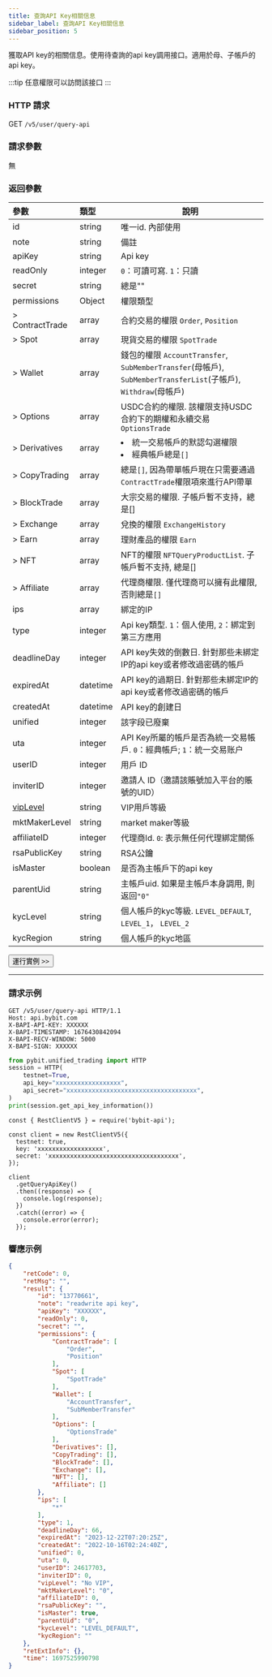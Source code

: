 ```yaml
---
title: 查詢API Key相關信息
sidebar_label: 查詢API Key相關信息
sidebar_position: 5
---
```

獲取API key的相關信息。使用待查詢的api key調用接口。適用於母、子帳戶的api key。

:::tip
任意權限可以訪問該接口
:::

### HTTP 請求
GET `/v5/user/query-api`

### 請求參數
無

### 返回參數
| 參數 | 類型 | 說明|
|:----- |:-----|----- |
|id |string |唯一id. 內部使用|
|note |string |備註 |
|apiKey |string |Api key |
|readOnly |integer |`0`：可讀可寫. `1`：只讀 |
|secret |string |總是"" |
|permissions |Object |權限類型 |
|> ContractTrade |array |合約交易的權限 `Order`, `Position` |
|> Spot |array |現貨交易的權限 `SpotTrade` |
|> Wallet |array |錢包的權限 `AccountTransfer`, `SubMemberTransfer`(母帳戶), `SubMemberTransferList`(子帳戶), `Withdraw`(母帳戶)|
|> Options |array |USDC合約的權限. 該權限支持USDC合約下的期權和永續交易 `OptionsTrade` |
|> Derivatives |array |<li>統一交易帳戶的默認勾選權限</li><li>經典帳戶總是`[]`</li> |
|> CopyTrading |array |總是`[]`, 因為帶單帳戶現在只需要通過`ContractTrade`權限項來進行API帶單|
|> BlockTrade |array |大宗交易的權限. 子帳戶暫不支持，總是[]|
|> Exchange |array |兌換的權限 `ExchangeHistory`|
|> Earn |array |理財產品的權限 `Earn`|
|> NFT |array |NFT的權限 `NFTQueryProductList`. 子帳戶暫不支持, 總是[]|
|> Affiliate |array |代理商權限. 僅代理商可以擁有此權限, 否則總是`[]` |
|ips |array |綁定的IP|
|type |integer |Api key類型. `1`：個人使用, `2`：綁定到第三方應用 |
|deadlineDay |integer |API key失效的倒數日. 針對那些未綁定IP的api key或者修改過密碼的帳戶 |
|expiredAt |datetime |API key的過期日. 針對那些未綁定IP的api key或者修改過密碼的帳戶|
|createdAt |datetime |API key的創建日 |
|unified |integer |該字段已廢棄|
|uta |integer |API Key所屬的帳戶是否為統一交易帳戶. `0`：經典帳戶; `1`：統一交易账户 |
|userID |integer |用戶 ID |
|inviterID |integer |邀請人 ID（邀請該賬號加入平台的賬號的UID） |
|[vipLevel](../enum#viplevel) |string |VIP用戶等級 |
|mktMakerLevel |string |market maker等級 |
|affiliateID |integer |代理商Id. `0`: 表示無任何代理綁定關係 |
|rsaPublicKey |string |RSA公鑰 |
|isMaster |boolean |是否為主帳戶下的api key |
|parentUid |string |主帳戶uid. 如果是主帳戶本身調用, 則返回`"0"` |
|kycLevel |string |個人帳戶的kyc等級. `LEVEL_DEFAULT`, `LEVEL_1`， `LEVEL_2` |
|kycRegion |string |個人帳戶的kyc地區 |

<a href="/api-explorer/v5/user/apikey-info"><Button>運行實例 >></Button></a>

---

### 請求示例

<Tabs groupId="programming-languages">
<TabItem value="http" label="HTTP">

```http
GET /v5/user/query-api HTTP/1.1
Host: api.bybit.com
X-BAPI-API-KEY: XXXXXX
X-BAPI-TIMESTAMP: 1676430842094
X-BAPI-RECV-WINDOW: 5000
X-BAPI-SIGN: XXXXXX
```

</TabItem>
<TabItem value="python" label="Python">

```python
from pybit.unified_trading import HTTP
session = HTTP(
    testnet=True,
    api_key="xxxxxxxxxxxxxxxxxx",
    api_secret="xxxxxxxxxxxxxxxxxxxxxxxxxxxxxxxxxxxx",
)
print(session.get_api_key_information())
```

</TabItem>

<TabItem value="Node" label="Node.js">

```n4js
const { RestClientV5 } = require('bybit-api');

const client = new RestClientV5({
  testnet: true,
  key: 'xxxxxxxxxxxxxxxxxx',
  secret: 'xxxxxxxxxxxxxxxxxxxxxxxxxxxxxxxxxxxx',
});

client
  .getQueryApiKey()
  .then((response) => {
    console.log(response);
  })
  .catch((error) => {
    console.error(error);
  });
```

</TabItem>
</Tabs>

### 響應示例

```json
{
    "retCode": 0,
    "retMsg": "",
    "result": {
        "id": "13770661",
        "note": "readwrite api key",
        "apiKey": "XXXXXX",
        "readOnly": 0,
        "secret": "",
        "permissions": {
            "ContractTrade": [
                "Order",
                "Position"
            ],
            "Spot": [
                "SpotTrade"
            ],
            "Wallet": [
                "AccountTransfer",
                "SubMemberTransfer"
            ],
            "Options": [
                "OptionsTrade"
            ],
            "Derivatives": [],
            "CopyTrading": [],
            "BlockTrade": [],
            "Exchange": [],
            "NFT": [],
            "Affiliate": []
        },
        "ips": [
            "*"
        ],
        "type": 1,
        "deadlineDay": 66,
        "expiredAt": "2023-12-22T07:20:25Z",
        "createdAt": "2022-10-16T02:24:40Z",
        "unified": 0,
        "uta": 0,
        "userID": 24617703,
        "inviterID": 0,
        "vipLevel": "No VIP",
        "mktMakerLevel": "0",
        "affiliateID": 0,
        "rsaPublicKey": "",
        "isMaster": true,
        "parentUid": "0",
        "kycLevel": "LEVEL_DEFAULT",
        "kycRegion": ""
    },
    "retExtInfo": {},
    "time": 1697525990798
}
```
